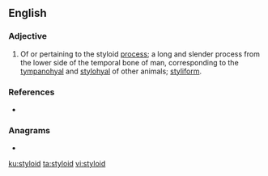 ==English==

===Adjective===
{{en-adj|-}}

# {{label|en|anatomy}} Of or pertaining to the styloid [[process]]; a long and slender process from the lower side of the temporal bone of man, corresponding to the [[tympanohyal]] and [[stylohyal]] of other animals; [[styliform]].

===References===
* {{R:Webster 1913}}

===Anagrams===
* {{l|en|ditosyl}}

[[ku:styloid]]
[[ta:styloid]]
[[vi:styloid]]